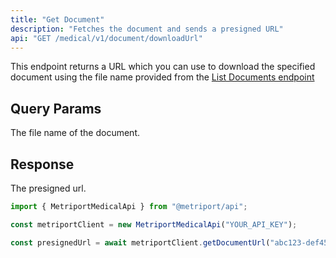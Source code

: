 ```yaml
---
title: "Get Document"
description: "Fetches the document and sends a presigned URL"
api: "GET /medical/v1/document/downloadUrl"
---
```


This endpoint returns a URL which you can use to download the specified document using the file name provided from the [List Documents endpoint](/medical-api/api-reference/document/list-documents)

## Query Params

<ParamField query="fileName" type="string" required>
  The file name of the document.
</ParamField>

## Response

<ResponseField type="string">The presigned url.</ResponseField>

<ResponseExample>

```javascript Metriport SDK
import { MetriportMedicalApi } from "@metriport/api";

const metriportClient = new MetriportMedicalApi("YOUR_API_KEY");

const presignedUrl = await metriportClient.getDocumentUrl("abc123-def456");
```

</ResponseExample>
